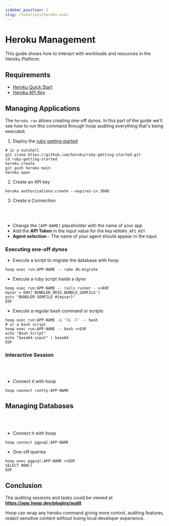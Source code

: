 ```yaml
---
sidebar_position: 2
slug: /tutorials/heroku-exec
---
```



# Heroku Management

This guide shows how to interact with workloads and resources in the Heroku Platform.

## Requirements

- [Heroku Quick Start](../examples/saas-heroku.mdx)
- [Heroku API Key](https://devcenter.heroku.com/articles/authentication)

## Managing Applications

The `heroku run` allows creating one-off dynos. In this part of the guide we'll see how to run this command through hoop auditing everything that's being executed.

1. Deploy the [ruby getting started](https://devcenter.heroku.com/articles/getting-started-with-ruby?singlepage=true)

```shell
# in a nutshell
git clone https://github.com/heroku/ruby-getting-started.git
cd ruby-getting-started
heroku create
git push heroku main
heroku open
```

2. Create an API key

```shell
heroku authorizations:create --expires-in 3600
```

3. Create a Connection

<ConnectOnHoopButton text='Create an One Off Connection'
  url="https://app.hoop.dev/connections/command-line/new?data=eyJuYW1lIjoicnVuOltBUFAtTkFNRV0iLCJ0eXBlIjoiY29tbWFuZC1saW5lIiwic2VjcmV0Ijp7ImVudnZhcjpIRVJPS1VfQVBJX0tFWSI6IiJ9LCJjb21tYW5kIjpbIi9hcHAvYmluL2hlcm9rdSBydW4gLS1uby10dHkgLS1leGl0LWNvZGUgLS1hcHAgW0FQUC1OQU1FXSJdLCAiYWdlbnRfaWQiOiAiIn0="
/>
<br /><br />

- Change the `[APP-NAME]` placeholder with the name of your app
- Add the **API Token** in the input value for the key `HEROKU_API_KEY`
- **Agent selection** - The name of your agent should appear in the input

### Executing one-off dynos

- Execute a script to migrate the database with hoop

```shell
hoop exec run:APP-NAME -- rake db:migrate
```

- Execute a ruby script inside a dyno

```shell
hoop exec run:APP-NAME -- rails runner - <<EOF
myvar = ENV['BUNDLER_ORIG_BUNDLE_GEMFILE']
puts "BUNDLER GEMFILE #{myvar}"
EOF
```

- Execute a regular bash command or scripts

```shell
hoop exec run:APP-NAME -i 'ls -l' -- bash
# or a bash script
hoop exec run:APP-NAME -- bash <<EOF
echo "Bash Script"
echo "base64-input" | base64
EOF
```

### Interactive Session

<ConnectOnHoopButton text='Create an Interactive Connection'
  url="https://app.hoop.dev/connections/command-line/new?data=eyJuYW1lIjoicnVudHR5OltBUFAtTkFNRV0iLCJ0eXBlIjoiY29tbWFuZC1saW5lIiwic2VjcmV0Ijp7ImVudnZhcjpIRVJPS1VfQVBJX0tFWSI6IiJ9LCJjb21tYW5kIjpbIi9hcHAvYmluL2hlcm9rdSBydW4gLS1leGl0LWNvZGUgLS1hcHAgW0FQUC1OQU1FXSBiYXNoIl0sICJhZ2VudF9pZCI6ICIifQ=="
/>
<br /><br />

- Connect it with hoop

```shell
hoop connect runtty:APP-NAME
```

## Managing Databases

<ConnectOnHoopButton text='Create a Postgres Connection'
  url="https://app.hoop.dev/connections/command-line/new?data=eyJuYW1lIjoicGdwc3FsOltBUFAtTkFNRV0iLCJ0eXBlIjoiY29tbWFuZC1saW5lIiwic2VjcmV0Ijp7ImVudnZhcjpIRVJPS1VfQVBJX0tFWSI6IiJ9LCJjb21tYW5kIjpbIi9hcHAvYmluL2hlcm9rdSBwZzpwc3FsIC0tYXBwIFtBUFAtTkFNRV0iXSwgImFnZW50X2lkIjogIiJ9"
/>
<br /><br />

- Connect it with hoop

```shell
hoop connect pgpsql:APP-NAME
```

- One-off queries

```shell
hoop exec pgpsql:APP-NAME <<EOF
SELECT NOW()
EOF
```

## Conclusion

The auditing sessions and tasks could be viewed at **https://app.hoop.dev/plugins/audit**

Hoop can wrap any heroku command giving more control, auditing features, redact sensitive content without losing local developer experience.
